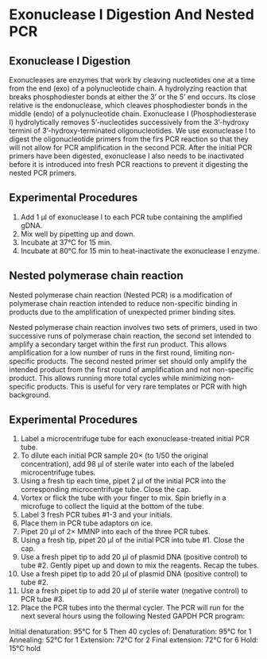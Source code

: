 # Exonuclease I Digestion And Nested PCR

## Exonuclease I Digestion

Exonucleases are enzymes that work by cleaving nucleotides one at a time from the end (exo) of a polynucleotide chain. A hydrolyzing reaction that breaks phosphodiester bonds at either the 3' or the 5' end occurs. Its close relative is the endonuclease, which cleaves phosphodiester bonds in the middle (endo) of a polynucleotide chain. Exonuclease I (Phosphodiesterase I) hydrolytically removes 5'-nucleotides successively from the 3'-hydroxy termini of 3'-hydroxy-terminated oligonucleotides. We use exonuclease I to digest the oligonucleotide primers from the firs PCR reaction so that they will not allow for PCR amplification in the second PCR. After the initial PCR primers have been digested, exonuclease I also needs to be inactivated before it is introduced into fresh PCR reactions to prevent it digesting the nested PCR primers.

## Experimental Procedures

1. Add 1 µl of exonuclease I to each PCR tube containing the amplified gDNA. 
2. Mix well by pipetting up and down.
2. Incubate at 37°C for 15 min.
3. Incubate at 80°C for 15 min to heat-inactivate the exonuclease I enzyme.

## Nested polymerase chain reaction

Nested polymerase chain reaction (Nested PCR) is a modification of polymerase chain reaction intended to reduce non-specific binding in products due to the amplification of unexpected primer binding sites.

Nested polymerase chain reaction involves two sets of primers, used in two successive runs of polymerase chain reaction, the second set intended to amplify a secondary target within the first run product. This allows amplification for a low number of runs in the first round, limiting non-specific products. The second nested primer set should only amplify the intended product from the first round of amplification and not non-specific product. This allows running more total cycles while minimizing non-specific products. This is useful for very rare templates or PCR with high background.

## Experimental Procedures

1. Label a microcentrifuge tube for each exonuclease-treated initial PCR tube.
5. To dilute each initial PCR sample 20× (to 1/50 the original concentration), add 98 µl of sterile water into each of the labeled microcentrifuge tubes.
6. Using a fresh tip each time, pipet 2 µl of the initial PCR into the corresponding  microcentrifuge tube. Close the cap.
7. Vortex or flick the tube with your finger to mix. Spin briefly in a microfuge to collect the liquid at the bottom of the tube.
8. Label 3 fresh PCR tubes #1-3 and your initials. 
9. Place them in PCR tube adaptors on ice. 
9. Pipet 20 µl of 2× MMNP into each of the three PCR tubes.
6. Using a fresh tip, pipet 20 µl of the initial PCR into tube #1. Close the cap.
7. Use a fresh pipet tip to add 20 µl of plasmid DNA (positive control) to tube #2. Gently pipet up and down to mix the reagents. Recap the tubes.
10. Use a fresh pipet tip to add 20 µl of plasmid DNA (positive control) to tube #2.
11. Use a fresh pipet tip to add 20 µl of sterile water (negative control) to PCR tube #3. 
12. Place the PCR tubes into the thermal cycler.
The PCR will run for the next several hours
using the following Nested GAPDH PCR program:

Initial denaturation: 95°C for 5
Then 40 cycles of:
	Denaturation: 95°C for 1
	Annealing: 52°C for 1 
	Extension: 72°C for 2 
	Final extension: 72°C for 6 
Hold: 15°C hold
